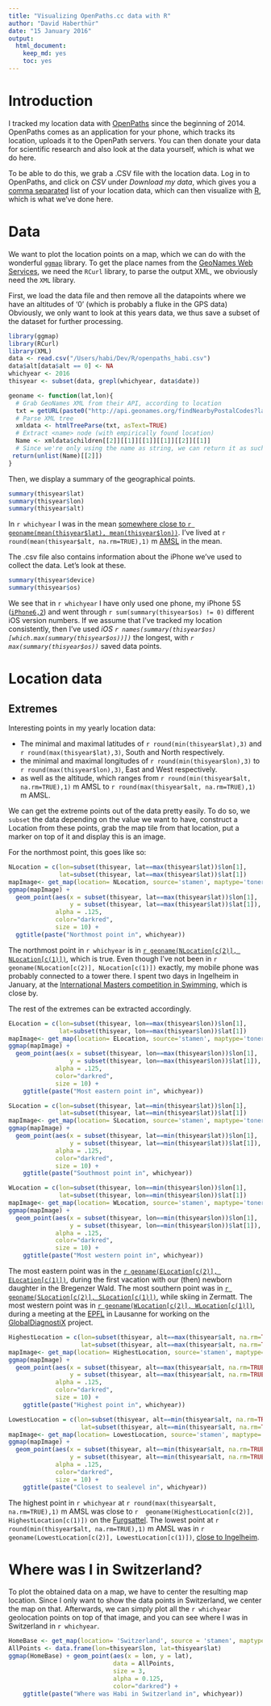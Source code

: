 ```yaml
---
title: "Visualizing OpenPaths.cc data with R"
author: "David Haberthür"
date: "15 January 2016"
output:
  html_document:
    keep_md: yes
    toc: yes
---
```


# Introduction
I tracked my location data with [OpenPaths](http://openpaths.cc) since the beginning of 2014.
OpenPaths comes as an application for your phone, which tracks its location, uploads it to the OpenPath servers.
You can then donate your data for scientific research and also look at the data yourself, which is what we do here.

To be able to do this, we grab a .CSV file with the location data.
Log in to OpenPaths, and click on *CSV* under *Download my data*, which gives you a [comma separated](http://en.wikipedia.org/wiki/Comma-separated_values) list of your location data, which can then visualize with [R](http://www.r-project.org), which is what we've done here.

# Data
We want to plot the location points on a map, which we can do with the wonderful [`ggmap`](http://cran.r-project.org/web/packages/ggmap/) library.
To get the place names from the [GeoNames Web Services](http://www.geonames.org/export/web-services.html), we need the `RCurl` library, to parse the output XML, we obviously need the `XML` library.

First, we load the data file and then remove all the datapoints where we have an altitudes of '0' (which is probably a fluke in the GPS data)
Obviously, we only want to look at this years data, we thus save a subset of the dataset for further processing.

```r
library(ggmap)
library(RCurl)
library(XML)
data <- read.csv("/Users/habi/Dev/R/openpaths_habi.csv")
data$alt[data$alt == 0] <- NA
whichyear <- 2016
thisyear <- subset(data, grepl(whichyear, data$date))
```

```r
geoname <- function(lat,lon){
  # Grab GeoNames XML from their API, according to location
  txt = getURL(paste0("http://api.geonames.org/findNearbyPostalCodes?lat=", lat, "&lng=", lon, "&username=habi", collabse = NULL), .encoding = 'UTF-8', .mapUnicode = TRUE)
  # Parse XML tree
  xmldata <- htmlTreeParse(txt, asText=TRUE)
  # Extract <name> node (with empirically found location)
  Name <- xmldata$children[[2]][[1]][[1]][[1]][[2]][[1]]
  # Since we're only using the name as string, we can return it as such
 return(unlist(Name)[[2]])
}
```

Then, we display a summary of the geographical points.
```r
summary(thisyear$lat)
summary(thisyear$lon)
summary(thisyear$alt)
```

In `r whichyear` I was in the mean [somewhere close to `r geoname(mean(thisyear$lat), mean(thisyear$lon))`](http://www.openstreetmap.org/#map=12/`r mean(thisyear$lat)`/`r mean(thisyear$lon)`).
I've lived at `r round(mean(thisyear$alt, na.rm=TRUE),1)` m [AMSL](https://en.wikipedia.org/wiki/Sea_level) in the mean.

The .csv file also contains information about the iPhone we've used to collect the data.
Let's look at these.
```r
summary(thisyear$device)
summary(thisyear$os)
```
We see that in `r whichyear` I have only used one phone, my iPhone 5S ([`iPhone6,2`](http://www.everymac.com/ultimate-mac-lookup/?search_keywords=iPhone6,2)) and went through `r sum(summary(thisyear$os) != 0)` different iOS version numbers.
If we assume that I've tracked my location consistently, then I've used *iOS `r names(summary(thisyear$os)[which.max(summary(thisyear$os))])`* the longest, with *`r max(summary(thisyear$os))`* saved data points.

# Location data
## Extremes
Interesting points in my yearly location data:

  - The minimal and maximal latitudes of `r round(min(thisyear$lat),3)` and `r round(max(thisyear$lat),3)`, South and North respectively.
  - the minimal and maximal longitudes of `r round(min(thisyear$lon),3)` to `r round(max(thisyear$lon),3)`, East and West respectively.
  - as well as the altitude, which ranges from `r round(min(thisyear$alt, na.rm=TRUE),1)` m AMSL to `r round(max(thisyear$alt, na.rm=TRUE),1)` m AMSL.
  
We can get the extreme points out of the data pretty easily.
To do so, we `subset` the data depending on the value we want to have, construct a Location from these points, grab the map tile from that location, put a marker on top of it and display this is an image.

For the northmost point, this goes like so:
```r
NLocation = c(lon=subset(thisyear, lat==max(thisyear$lat))$lon[1],
              lat=subset(thisyear, lat==max(thisyear$lat))$lat[1])
mapImage<- get_map(location= NLocation, source='stamen', maptype='toner-hybrid', zoom=10)
ggmap(mapImage) +
  geom_point(aes(x = subset(thisyear, lat==max(thisyear$lat))$lon[1],
                 y = subset(thisyear, lat==max(thisyear$lat))$lat[1]),
             alpha = .125,
             color="darkred",
             size = 10) +
  ggtitle(paste("Northmost point in", whichyear))
````

The northmost point in `r whichyear` is in [`r geoname(NLocation[c(2)], NLocation[c(1)])`](http://www.openstreetmap.org/#map=12/`r NLocation[c(2)]`/`r NLocation[c(1)]`), which is true.
Even though I've not been in `r geoname(NLocation[c(2)], NLocation[c(1)])` exactly, my mobile phone was probably connected to a tower there.
I spent two days in Ingelheim in January, at the [International Masters competition in Swimming](http://www.ssv-ingelheim.de/veranstaltungen/masterwettkampf/), which is close by.

The rest of the extremes can be extracted accordingly.

```r
ELocation = c(lon=subset(thisyear, lon==max(thisyear$lon))$lon[1],
              lat=subset(thisyear, lon==max(thisyear$lon))$lat[1])
mapImage<- get_map(location= ELocation, source='stamen', maptype='toner-hybrid', zoom=10)
ggmap(mapImage) +
  geom_point(aes(x = subset(thisyear, lon==max(thisyear$lon))$lon[1],
                 y = subset(thisyear, lon==max(thisyear$lon))$lat[1]),
             alpha = .125,
             color="darkred",
             size = 10) +
    ggtitle(paste("Most eastern point in", whichyear))

SLocation = c(lon=subset(thisyear, lat==min(thisyear$lat))$lon[1],
              lat=subset(thisyear, lat==min(thisyear$lat))$lat[1])
mapImage<- get_map(location= SLocation, source='stamen', maptype='toner-hybrid', zoom=10)
ggmap(mapImage) +
  geom_point(aes(x = subset(thisyear, lat==min(thisyear$lat))$lon[1],
                 y = subset(thisyear, lat==min(thisyear$lat))$lat[1]),
             alpha = .125,
             color="darkred",
             size = 10) +
    ggtitle(paste("Southmost point in", whichyear))

WLocation = c(lon=subset(thisyear, lon==min(thisyear$lon))$lon[1],
              lat=subset(thisyear, lon==min(thisyear$lon))$lat[1])
mapImage<- get_map(location= WLocation, source='stamen', maptype='toner-hybrid', zoom=10)
ggmap(mapImage) +
  geom_point(aes(x = subset(thisyear, lon==min(thisyear$lon))$lon[1],
                 y = subset(thisyear, lon==min(thisyear$lon))$lat[1]),
             alpha = .125,
             color="darkred",
             size = 10) +
    ggtitle(paste("Most western point in", whichyear))
````

The most eastern point was in the [`r geoname(ELocation[c(2)], ELocation[c(1)])`](http://www.openstreetmap.org/#map=13/`r ELocation[c(2)]`/`r ELocation[c(1)]`), during the first vacation with our (then) newborn daughter in the Bregenzer Wald.
The most southern point was in [`r geoname(SLocation[c(2)], SLocation[c(1)])`](http://www.openstreetmap.org/#map=12/`r SLocation[c(2)]`/`r SLocation[c(1)]`), while skiing in Zermatt.
The most western point was in [`r geoname(WLocation[c(2)], WLocation[c(1)])`](http://www.openstreetmap.org/#map=14/`r WLocation[c(2)]`/`r WLocation[c(1)]`), during a meeting at the [EPFL](http://epfl.ch) in Lausanne for working on the [GlobalDiagnostiX](http://globaldiagnostix.org/) project.

```r
HighestLocation = c(lon=subset(thisyear, alt==max(thisyear$alt, na.rm=TRUE))$lon[1],
                    lat=subset(thisyear, alt==max(thisyear$alt, na.rm=TRUE))$lat[1])
mapImage<- get_map(location= HighestLocation, source='stamen', maptype='toner-hybrid', zoom=10)
ggmap(mapImage) +
  geom_point(aes(x = subset(thisyear, alt==max(thisyear$alt, na.rm=TRUE))$lon[1],
                 y = subset(thisyear, alt==max(thisyear$alt, na.rm=TRUE))$lat[1]),
             alpha = .125,
             color="darkred",
             size = 10) +
    ggtitle(paste("Highest point in", whichyear))

LowestLocation = c(lon=subset(thisyear, alt==min(thisyear$alt, na.rm=TRUE))$lon[1],
                    lat=subset(thisyear, alt==min(thisyear$alt, na.rm=TRUE))$lat[1])
mapImage<- get_map(location= LowestLocation, source='stamen', maptype='toner-hybrid', zoom=10)
ggmap(mapImage) +
  geom_point(aes(x = subset(thisyear, alt==min(thisyear$alt, na.rm=TRUE))$lon[1],
                 y = subset(thisyear, alt==min(thisyear$alt, na.rm=TRUE))$lat[1]),
             alpha = .125,
             color="darkred",
             size = 10) +
    ggtitle(paste("Closest to sealevel in", whichyear))
````

The highest point in `r whichyear` at `r round(max(thisyear$alt, na.rm=TRUE),1)` m AMSL was close to `r  geoname(HighestLocation[c(2)], HighestLocation[c(1)])` on the [Furgsattel](http://www.openstreetmap.org/#map=12/`r HighestLocation[c(2)]`/`r HighestLocation[c(1)]`).
The lowest point at `r round(min(thisyear$alt, na.rm=TRUE),1)` m AMSL was in `r geoname(LowestLocation[c(2)], LowestLocation[c(1)])`, [close to Ingelheim](http://www.openstreetmap.org/#map=12/`r LowestLocation[c(2)]`/`r LowestLocation[c(1)]`).

# Where was I in Switzerland?
To plot the obtained data on a map, we have to center the resulting map location.
Since I only want to show the data points in Switzerland, we center the map on that.
Afterwards, we can simply plot all the `r whichyear` geolocation points on top of that image, and you can see where I was in Switzerland in `r whichyear`.

```r
HomeBase <- get_map(location= 'Switzerland', source = 'stamen', maptype='toner-hybrid', zoom=8)
AllPoints <- data.frame(lon=thisyear$lon, lat=thisyear$lat)
ggmap(HomeBase) + geom_point(aes(x = lon, y = lat),
                             data = AllPoints,
                             size = 3,
                             alpha = 0.125,
                             color="darkred") +
    ggtitle(paste("Where was Habi in Switzerland in", whichyear))
```

